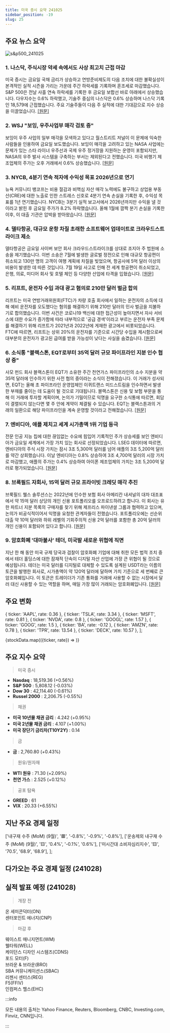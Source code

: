 ```yaml
---
title: 미국 증시 요약 241025
sidebar_position: -19
slug: 25
---
```


## 주요 뉴스 요약

![s&p500_241025](/map/241025.png)

### 1. **나스닥, 주식시장 약세 속에서도 사상 최고치 근접 마감**

미국 증시는 금요일 국채 금리가 상승하고 연방준비제도의 다음 조치에 대한 불확실성이 본격적인 실적 시즌을 가리는 가운데 주간 하락세를 기록하며 혼조세로 마감했습니다. S&P 500은 전날 사흘 연속 하락세를 기록한 후 금요일 보합선 바로 아래에서 상승했습니다. 다우지수는 0.6% 하락했고, 기술주 중심의 나스닥은 0.6% 상승하며 나스닥 기록인 18,579에 근접했습니다. 주요 기술주들이 다음 주 실적에 대한 기대감으로 지수 상승을 이끌었습니다. [[원문]](https://finance.yahoo.com/news/live/stock-market-today-nasdaq-closes-near-record-high-amid-rough-week-for-stocks-133121560.html)

### 2. **WSJ "보잉, 우주사업부 매각 검토 중"**

보잉이 우주 사업의 일부 매각을 모색하고 있다고 월스트리트 저널이 이 문제에 익숙한 사람들을 인용하여 금요일 보도했습니다. 보잉이 매각을 고려하고 있는 NASA 사업에는 문제가 있는 스타 라이너 우주선과 국제 우주 정거장을 지원하는 운영이 포함되지만, NASA의 우주 발사 시스템을 구축하는 부서는 제외된다고 전했습니다. 미국 비행기 제조업체의 주가는 오후 거래에서 0.6% 상승했습니다. [[원문]](https://finance.yahoo.com/news/boeing-explores-sale-space-business-162604851.html)

### 3. **NYCB, 4분기 연속 적자에 수익성 목표 2026년으로 연기**

뉴욕 커뮤니티 뱅코프는 비용 절감과 비핵심 자산 매각 노력에도 불구하고 상업용 부동산(CRE)에 대한 노출로 인한 스트레스 신호로 4분기 연속 손실을 기록한 후, 수익성 목표를 1년 연기했습니다. NYCB는 3분기 실적 보고서에서 2026년까지만 수익을 낼 것이라고 밝힌 후 금요일 주가가 8.2% 하락했습니다. 올해 1월에 깜짝 분기 손실을 기록한 이후, 이 대출 기관은 압박을 받아왔습니다. [[원문]](https://www.reuters.com/business/finance/nycb-reports-third-quarter-loss-bigger-rainy-day-funds-2024-10-25/)

### 4. **델타항공, 대규모 운항 차질 초래한 소프트웨어 업데이트로 크라우드스트라이크 제소**

델타항공은 금요일 사이버 보안 회사 크라우드스트라이크를 상대로 조지아 주 법원에 소송을 제기했습니다. 이번 소송은 7월에 발생한 글로벌 정전으로 인해 대규모 항공편이 취소되고 130만 명의 고객이 여행 계획에 차질을 빚었으며, 항공사에 5억 달러 이상의 비용이 발생한 데 따른 것입니다. 7월 19일 사고로 인해 전 세계 항공편이 취소되었고, 은행, 의료, 미디어 회사 및 호텔 체인 등 다양한 산업에 타격을 입혔습니다. [[원문]](https://www.reuters.com/legal/delta-sues-crowdstrike-over-software-update-that-prompted-mass-flight-2024-10-25/)

### 5. **리프트, 운전자 수입 과대 광고 혐의로 210만 달러 벌금 합의**

리프트는 미국 연방거래위원회(FTC)가 차량 호출 회사에서 일하는 운전자의 소득에 대해 예비 운전자를 오도했다는 혐의를 해결하기 위해 210만 달러의 민사 벌금을 지불하기로 합의했습니다. 이번 사건은 코로나19 백신에 대한 접근성이 높아지면서 자사 서비스에 대한 수요가 증가함에 따라 내부적으로 '공급 경색'이라고 부르는 운전자 부족 문제를 해결하기 위해 리프트가 2021년과 2022년에 게재한 광고에서 비롯되었습니다. FTC에 따르면, 리프트는 상위 20%의 운전자를 기준으로 시간당 수입을 제시함으로써 대부분의 운전자가 광고된 급여를 받을 가능성이 낮다는 사실을 숨겼습니다. [[원문]](https://www.reuters.com/legal/us-sues-lyft-saying-company-inflated-drivers-earnings-prospects-2024-10-25/)

### 6. **소식통 "블랙스톤, EQT로부터 35억 달러 규모 파이프라인 지분 인수 협상 중"**

사모 펀드 회사 블랙스톤이 EQT가 소유한 주간 천연가스 파이프라인의 소수 지분을 약 35억 달러에 인수하기 위한 사전 협의 중이라는 소식이 전해졌습니다. 이 거래가 성사되면, EQT는 올해 초 파이프라인 운영업체인 이퀴트랜스 미드스트림을 인수하면서 발생한 부채를 줄이는 데 도움이 될 것으로 기대됩니다. 블랙스톤은 신용 및 보험 부문을 통해 이 거래에 투자할 계획이며, 논의가 기밀이므로 익명을 요구한 소식통에 따르면, 회담이 결렬되지 않는다면 몇 주 안에 계약이 체결될 수 있습니다. EQT는 블랙스톤과의 거래의 일환으로 해당 파이프라인을 계속 운영할 것이라고 전해졌습니다. [[원문]](https://www.reuters.com/markets/deals/blackstone-talks-buy-us-pipeline-stakes-eqt-35-billion-sources-say-2024-10-25/)

### 7. **엔비디아, 애플 제치고 세계 시가총액 1위 기업 등극**

전문 인공 지능 칩에 대한 끊임없는 수요에 힘입어 기록적인 주가 상승세를 보인 엔비디아가 금요일 세계에서 가장 가치 있는 회사로 선정되었습니다. LSEG 데이터에 따르면, 엔비디아의 주식 시장 가치는 잠시 3조 5,300억 달러를 넘어 애플의 3조 5,200억 달러를 약간 상회했습니다. 이날 엔비디아는 0.8% 상승하여 3조 4,700억 달러의 시장 가치로 마감했고, 애플의 주가는 0.4% 상승하여 아이폰 제조업체의 가치는 3조 5,200억 달러로 평가되었습니다. [[원문]](https://www.reuters.com/technology/nvidia-overtakes-apple-worlds-most-valuable-company-2024-10-25/)

### 8. **브룩필드 자회사, 15억 달러 규모 프라이빗 크레딧 매각 추진**

브룩필드 웰스 솔루션스는 2022년에 인수한 보험 회사 아메리칸 내셔널의 대차 대조표에서 약 15억 달러 상당의 개인 신용 포트폴리오를 오프로드하려고 합니다. 이 회사는 유한 파트너 지분 목록의 구매자를 찾기 위해 제프리스 파이낸셜 그룹과 협력하고 있으며, 논의가 비공식적이어서 익명을 요청한 관계자들이 전했습니다. 포트폴리오에는 선순위 대출 약 10억 달러와 하위 레벨의 기회주의적 신용 2억 달러를 포함한 총 20억 달러의 개인 신용이 포함되어 있다고 합니다. [[원문]](https://www.bloomberg.com/news/articles/2024-10-25/brookfield-unit-looks-to-offload-1-5-billion-of-private-credit?embedded-checkout=true)

### 9. **암호화폐 '대마불사' 테더, 미국발 새로운 위협에 직면**

지난 한 해 동안 미국 규제 당국과 검찰이 암호화폐 기업에 대해 취한 모든 법적 조치 중에서 테더 홀딩스에 대한 잠재적 단속이 디지털 자산 산업에 가장 큰 위협이 될 것으로 예상됩니다. 테더는 미국 달러를 디지털로 대체할 수 있도록 설계된 USDT라는 이름의 토큰을 발행한 회사로, 시가총액이 약 120억 달러에 달하며 가치 기준으로 세 번째로 큰 암호화폐입니다. 이 토큰은 트레이더가 기존 통화를 거래에 사용할 수 없는 시장에서 달러 대신 사용할 수 있는 역할을 하며, 매일 가장 많이 거래되는 암호화폐입니다. [[원문]](https://www.bloomberg.com/news/articles/2024-10-25/crypto-s-too-big-to-fail-token-tether-faces-potential-new-threat-from-us-usdt?embedded-checkout=true)

## 주요 변화

  { ticker: 'AAPL', rate: 0.36 },
  { ticker: 'TSLA', rate: 3.34 },
  { ticker: 'MSFT', rate: 0.81 },
  { ticker: 'NVDA', rate: 0.8 },
  { ticker: 'GOOGL', rate: 1.57 },
  { ticker: 'GOOG', rate: 1.5 },
  { ticker: 'BA', rate: -0.12 },
  { ticker: 'AMZN', rate: 0.78 },
  { ticker: 'TPR', rate: 13.54 },
  { ticker: 'DECK', rate: 10.57 },
];

{stockData.map(({ticker, rate}) => <StockCardMini key={ticker} ticker={ticker} rate={rate}></StockCardMini>)}

## 주요 지수 요약

> 미국 증시

- **Nasdaq** : 18,519.36 (+0.56%)
- **S&P 500** : 5,808.12 (-0.03%)
- **Dow 30** : 42,114.40 (-0.61%)
- **Russel 2000** : 2,206.75 (-0.55%)

> 채권

- **미국 10년물 채권 금리** : 4.242 (+0.95%)
- **미국 2년물 채권 금리** : 4.107 (+1.00%)
- **미국 장단기 금리차(T10Y2Y)** : 0.14

> 금

- **금** : 2,760.80 (+0.43%)

> 원유/원자재

- **WTI 원유** : 71.30 (+2.09%)
- **천연 가스** : 2.525 (+0.12%)

> 공포 탐욕

- **GREED** : 61
- **VIX** : 20.33 (+6.55%)

## 지난 주요 경제 일정

  ['내구재 수주 (MoM) (9월)', '🟥', '-0.8%', '-0.9%', '-0.8%'],
  ['운송제외 내구재 수주 (MoM) (9월)', '🟨', '0.4%', '-0.1%', '0.6%'],
  ['미시간대 소비자심리지수', '🟨', '70.5', '68.9', '68.9'],
];

<EconomicCalendar data={eventsData} />

## 다가오는 주요 경제 일정 (241028)


<EconomicCalendar data={nextEventsData} />

## 실적 발표 예정 (241028)

> 개장 전

온 세미콘덕터(ON)  
센터포인트 에너지(CNP)

> 마감 후

웨이스트 매니지먼트(WM)  
웰타워(WELL)  
케이던스 디자인 시스템즈(CDNS)  
포드 모터(F)  
브라운 & 브라운(BRO)  
SBA 커뮤니케이션스(SBAC)  
리젠시 센터스(REG)  
F5(FFIV)  
인컴퍼스 헬스(EHC)

:::info

모든 내용의 출처는 Yahoo Finance, Reuters, Bloomberg, CNBC, Investing.com, Finviz, CNN입니다.

:::
